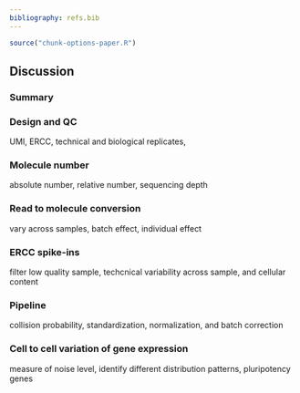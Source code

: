 ```yaml
---
bibliography: refs.bib
---
```


```r
source("chunk-options-paper.R")
```

## Discussion
### Summary

### Design and QC
UMI, ERCC, technical and biological replicates, 

### Molecule number 
absolute number, relative number, sequencing depth

### Read to molecule conversion
vary across samples, batch effect, individual effect

### ERCC spike-ins
filter low quality sample, techcnical variability across sample, and cellular content

### Pipeline
collision probability, standardization, normalization, and batch correction

### Cell to cell variation of gene expression
measure of noise level, identify different distribution patterns, pluripotency genes 
